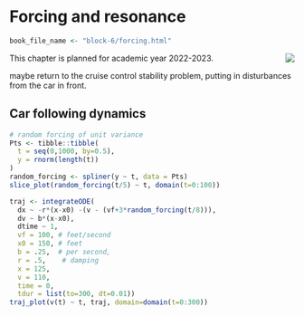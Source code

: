 # Forcing and resonance {#forcing}

```r
book_file_name <- "block-6/forcing.html"
```

<div style="float:right;">[![](www/icons/edit.png)](https://github.com/ProjectMOSAIC/MOSAIC-Calculus/blob/main/Block-6/B6-harmonic-oscillator.Rmd)</div>

::: {.underconstruction}
This chapter is planned for academic year 2022-2023.
:::

maybe return to the cruise control stability problem, putting in disturbances from the car in front.

## Car following dynamics

```r
# random forcing of unit variance
Pts <- tibble::tibble(
  t = seq(0,1000, by=0.5),
  y = rnorm(length(t))
)
random_forcing <- spliner(y ~ t, data = Pts)
slice_plot(random_forcing(t/5) ~ t, domain(t=0:100))
```


```r
traj <- integrateODE(
  dx ~ -r*(x-x0) -(v - (vf+3*random_forcing(t/8))), 
  dv ~ b*(x-x0),
  dtime ~ 1,
  vf = 100, # feet/second
  x0 = 150, # feet
  b = .25,  # per second,
  r = .5,    # damping
  x = 125,
  v = 110,
  time = 0,
  tdur = list(to=300, dt=0.01))
traj_plot(v(t) ~ t, traj, domain=domain(t=0:300)) 
```
